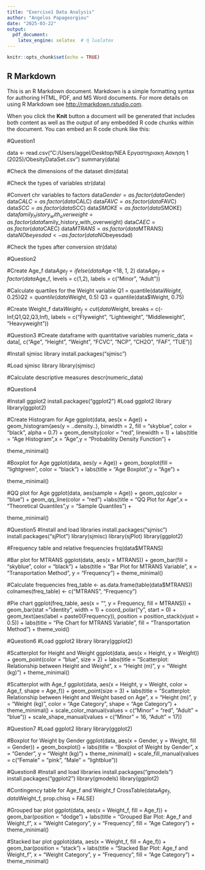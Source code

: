 ---
title: "Exercise1 Data Analysis"
author: "Angelos Papageorgiou"
date: "2025-03-22"
output:
  pdf_document:
    latex_engine: xelatex  # ή lualatex
---

```{r setup, include=FALSE}
knitr::opts_chunk$set(echo = TRUE)
```

## R Markdown

This is an R Markdown document. Markdown is a simple formatting syntax for authoring HTML, PDF, and MS Word documents. For more details on using R Markdown see <http://rmarkdown.rstudio.com>.

When you click the **Knit** button a document will be generated that includes both content as well as the output of any embedded R code chunks within the document. You can embed an R code chunk like this:

#Question1

data <- read.csv("C:/Users/aggel/Desktop/ΝΕΑ Εργαστηριακη Ασκηση 1 (2025)/ObesityDataSet.csv")
summary(data)

#Check the dimensions of the dataset
dim(data)

#Check the types of variables
str(data)

#Convert chr variables to factors
data$Gender = as.factor(data$Gender)
data$CALC = as.factor(data$CALC)
data$FAVC = as.factor(data$FAVC)
data$SCC = as.factor(data$SCC)
data$SMOKE = as.factor(data$SMOKE)
data$family_history_with_overweight = as.factor(data$family_history_with_overweight)
data$CAEC = as.factor(data$CAEC)
data$MTRANS = as.factor(data$MTRANS)
data$NObeyesdad <- as.factor(data$NObeyesdad)

#Check the types after conversion
str(data)

#Question2

#Create Age_f
data$Age_f = ifelse(data$Age <18, 1, 2)
data$Age_f = factor(data$Age_f, levels = c(1,2), labels = c("Minor", "Adult"))

#Calculate quartiles for the Weight variable
Q1 = quantile(data$Weight, 0.25)
Q2 = quantile(data$Weight, 0.5)
Q3 = quantile(data$Weight, 0.75)

#Create Weight_f
data$Weight_f = cut(data$Weight, breaks = c(-Inf,Q1,Q2,Q3,Inf), labels = c("Flyweight", "Lightweight", "Middleweight", "Heavyweight"))

#Question3
#Create dataframe with quantitative variables
numeric_data = data[, c("Age", "Height", "Weight", "FCVC", "NCP", 
"CH2O", "FAF", "TUE")]

#Install sjmisc library
install.packages("sjmisc")

#Load sjmisc library
library(sjmisc)

#Calculate descriptive measures
descr(numeric_data)

#Question4

#Install ggplot2
install.packages("ggplot2")
#Load ggplot2 library
library(ggplot2)

#Create Histogram for Age
ggplot(data, aes(x = Age)) + geom_histogram(aes(y = ..density..), binwidth = 2, fill = "skyblue", color = "black", alpha = 0.7) + geom_density(color = "red", linewidth = 1) + labs(title = "Age Histogram",x = "Age",y = "Probability Density Function") +

theme_minimal()

#Boxplot for Age
ggplot(data, aes(y = Age)) + geom_boxplot(fill = "lightgreen", color = "black") + labs(title = "Age Boxplot",y = "Age") +

theme_minimal()
  
#QQ plot for Age
ggplot(data, aes(sample = Age)) +
geom_qq(color = "blue") + geom_qq_line(color = "red") +labs(title = "QQ Plot for Age",x = "Theoretical Quantiles",y = "Sample Quantiles") +

theme_minimal()

#Question5
#Install and load libraries
install.packages("sjmisc")
install.packages("sjPlot")
library(sjmisc)
library(sjPlot)
library(ggplot2)

#Frequency table and relative frequencies
frq(data$MTRANS)

#Bar plot for MTRANS
ggplot(data, aes(x = MTRANS)) +
geom_bar(fill = "skyblue", color = "black") +
labs(title = "Bar Plot for MTRANS Variable",
x = "Transportation Method",
y = "Frequency") +
theme_minimal()

#Calculate frequencies
freq_table <- as.data.frame(table(data$MTRANS))
colnames(freq_table) <- c("MTRANS", "Frequency")

#Pie chart
ggplot(freq_table, aes(x = "", y = Frequency, fill = MTRANS)) +
geom_bar(stat = "identity", width = 1) +
coord_polar("y", start = 0) +
geom_text(aes(label = paste0(Frequency)), position = position_stack(vjust = 0.5)) +
labs(title = "Pie Chart for MTRANS Variable",
fill = "Transportation Method") +
theme_void()

#Question6
#Load ggplot2 library
library(ggplot2)

#Scatterplot for Height and Weight
ggplot(data, aes(x = Height, y = Weight)) +
geom_point(color = "blue", size = 2) +
labs(title = "Scatterplot: Relationship between Height and Weight",
x = "Height (m)",
y = "Weight (kg)") +
theme_minimal()

#Scatterplot with Age_f
ggplot(data, aes(x = Height, y = Weight, color = Age_f, shape = Age_f)) +
geom_point(size = 3) +
labs(title = "Scatterplot: Relationship between Height and Weight based on Age",
x = "Height (m)",
y = "Weight (kg)",
color = "Age Category",
shape = "Age Category") +
theme_minimal() +
scale_color_manual(values = c("Minor" = "red", "Adult" = "blue")) +
scale_shape_manual(values = c("Minor" = 16, "Adult" = 17))

#Question7
#Load ggplot2 library
library(ggplot2)

#Boxplot for Weight by Gender
ggplot(data, aes(x = Gender, y = Weight, fill = Gender)) +
geom_boxplot() +
labs(title = "Boxplot of Weight by Gender",
x = "Gender",
y = "Weight (kg)") +
theme_minimal() +
scale_fill_manual(values = c("Female" = "pink", "Male" = "lightblue"))

#Question8
#Install and load libraries
install.packages("gmodels")
install.packages("ggplot2")
library(gmodels)
library(ggplot2)

#Contingency table for Age_f and Weight_f
CrossTable(data$Age_f, data$Weight_f, prop.chisq = FALSE)

#Grouped bar plot
ggplot(data, aes(x = Weight_f, fill = Age_f)) +
geom_bar(position = "dodge") +
labs(title = "Grouped Bar Plot: Age_f and Weight_f",
x = "Weight Category",
y = "Frequency",
fill = "Age Category") +
theme_minimal()

#Stacked bar plot
ggplot(data, aes(x = Weight_f, fill = Age_f)) +
geom_bar(position = "stack") +
labs(title = "Stacked Bar Plot: Age_f and Weight_f",
x = "Weight Category",
y = "Frequency",
fill = "Age Category") +
theme_minimal()

